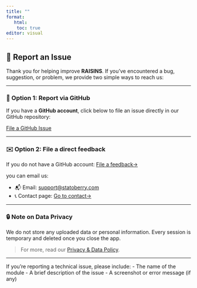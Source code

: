 ---
title: ""
format: 
   html:
    toc: true
editor: visual
---  

## 🐞 Report an Issue {.unnumbered}

Thank you for helping improve **RAISINS**. If you've encountered a bug, suggestion, or problem, we provide two simple ways to reach us:

------------------------------------------------------------------------

### 🔧 Option 1: Report via GitHub {.unnumbered}

If you have a **GitHub account**, click below to file an issue directly in our GitHub repository:

<a href="https://github.com/STATOBERRY/The-RAISINS-Website/issues/new" target="_blank" class="btn btn-danger mt-2"> <i class="bi bi-github"></i> File a GitHub Issue </a>

------------------------------------------------------------------------

### ✉️ Option 2: File a direct feedback {.unnumbered}

If you do not have a GitHub account: [File a feedback→](discuss.qmd#feedback)



you can email us:

-   📬 Email: [support\@statoberry.com](mailto:support@statoberry.com)
-   📞 Contact page: [Go to contact→](contact.qmd)

------------------------------------------------------------------------

### 🔒 Note on Data Privacy {.unnumbered}

We do not store any uploaded data or personal information. Every session is temporary and deleted once you close the app.

> For more, read our [Privacy & Data Policy](policy.qmd).

------------------------------------------------------------------------

If you're reporting a technical issue, please include: - The name of the module - A brief description of the issue - A screenshot or error message (if any)
